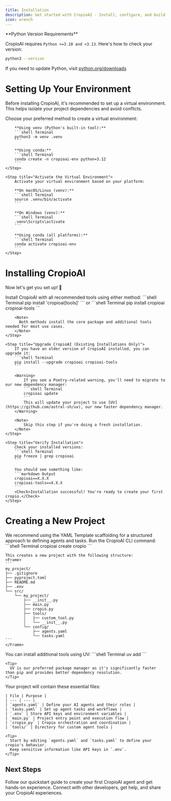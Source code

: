 ```yaml
---
title: Installation
description: Get started with CropioAI - Install, configure, and build your first AI cropio
icon: wrench
---
```


<Note>
  **Python Version Requirements**
  
  CropioAI requires `Python >=3.10 and <3.13`. Here's how to check your version:
  ```bash
  python3 --version
  ```
  
  If you need to update Python, visit [python.org/downloads](https://python.org/downloads)
</Note>

# Setting Up Your Environment

Before installing CropioAI, it's recommended to set up a virtual environment. This helps isolate your project dependencies and avoid conflicts.

<Steps>
    <Step title="Create a Virtual Environment">
        Choose your preferred method to create a virtual environment:

        **Using venv (Python's built-in tool):**
        ```shell Terminal
        python3 -m venv .venv
        ```

        **Using conda:**
        ```shell Terminal
        conda create -n cropioai-env python=3.12
        ```
    </Step>

    <Step title="Activate the Virtual Environment">
        Activate your virtual environment based on your platform:

        **On macOS/Linux (venv):**
        ```shell Terminal
        source .venv/bin/activate
        ```

        **On Windows (venv):**
        ```shell Terminal
        .venv\Scripts\activate
        ```

        **Using conda (all platforms):**
        ```shell Terminal
        conda activate cropioai-env
        ```
    </Step>
</Steps>

# Installing CropioAI

Now let's get you set up! 🚀

<Steps>
    <Step title="Install CropioAI">
        Install CropioAI with all recommended tools using either method:
        ```shell Terminal
        pip install 'cropioai[tools]'
        ```
        or
        ```shell Terminal
        pip install cropioai cropioai-tools
        ```

        <Note>
          Both methods install the core package and additional tools needed for most use cases.
        </Note>
    </Step>

    <Step title="Upgrade CropioAI (Existing Installations Only)">
        If you have an older version of CropioAI installed, you can upgrade it:
        ```shell Terminal
        pip install --upgrade cropioai cropioai-tools
        ```

        <Warning>
            If you see a Poetry-related warning, you'll need to migrate to our new dependency manager:
            ```shell Terminal
            cropioai update
            ```
            This will update your project to use [UV](https://github.com/astral-sh/uv), our new faster dependency manager.
        </Warning>

        <Note>
            Skip this step if you're doing a fresh installation.
        </Note>
    </Step>

    <Step title="Verify Installation">
        Check your installed versions:
        ```shell Terminal
        pip freeze | grep cropioai
        ```

        You should see something like:
        ```markdown Output
        cropioai==X.X.X
        cropioai-tools==X.X.X
        ```
        <Check>Installation successful! You're ready to create your first cropio.</Check>
    </Step>
</Steps>

# Creating a New Project

<Tip>
  We recommend using the YAML Template scaffolding for a structured approach to defining agents and tasks.
</Tip>

<Steps>
  <Step title="Generate Project Structure">
    Run the CropioAI CLI command:
    ```shell Terminal
    cropioai create cropio <project_name>
    ```

    This creates a new project with the following structure:
    <Frame>
    ```
    my_project/
    ├── .gitignore
    ├── pyproject.toml
    ├── README.md
    ├── .env
    └── src/
        └── my_project/
            ├── __init__.py
            ├── main.py
            ├── cropio.py
            ├── tools/
            │   ├── custom_tool.py
            │   └── __init__.py
            └── config/
                ├── agents.yaml
                └── tasks.yaml
    ```
    </Frame>
  </Step>

  <Step title="Install Additional Tools">
    You can install additional tools using UV:
    ```shell Terminal
    uv add <tool-name>
    ```

    <Tip>
      UV is our preferred package manager as it's significantly faster than pip and provides better dependency resolution.
    </Tip>
  </Step>

  <Step title="Customize Your Project">
    Your project will contain these essential files:

    | File | Purpose |
    | --- | --- |
    | `agents.yaml` | Define your AI agents and their roles |
    | `tasks.yaml` | Set up agent tasks and workflows |
    | `.env` | Store API keys and environment variables |
    | `main.py` | Project entry point and execution flow |
    | `cropio.py` | Cropio orchestration and coordination |
    | `tools/` | Directory for custom agent tools |

    <Tip>
      Start by editing `agents.yaml` and `tasks.yaml` to define your cropio's behavior.
      Keep sensitive information like API keys in `.env`.
    </Tip>
  </Step>
</Steps>

## Next Steps

<CardGroup cols={2}>
  <Card
    title="Build Your First Agent"
    icon="code"
    href="/quickstart"
  >
    Follow our quickstart guide to create your first CropioAI agent and get hands-on experience.
  </Card>
  <Card
    title="Join the Community"
    icon="comments"
    href="https://community.cropio.in"
  >
    Connect with other developers, get help, and share your CropioAI experiences.
  </Card>
</CardGroup>
